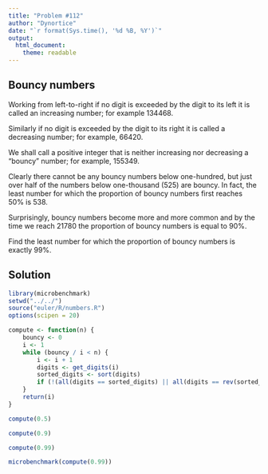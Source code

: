 ```yaml
---
title: "Problem #112"
author: "Dynortice"
date: "`r format(Sys.time(), '%d %B, %Y')`"
output:
  html_document:
    theme: readable
---
```

## Bouncy numbers

Working from left-to-right if no digit is exceeded by the digit to its left it is called an increasing number; for example $134468$.

Similarly if no digit is exceeded by the digit to its right it is called a decreasing number; for example, $66420$.

We shall call a positive integer that is neither increasing nor decreasing a "bouncy" number; for example, $155349$.

Clearly there cannot be any bouncy numbers below one-hundred, but just over half of the numbers below one-thousand ($525$) are bouncy. In fact, the least number for which the proportion of bouncy numbers first reaches $50\%$ is $538$.

Surprisingly, bouncy numbers become more and more common and by the time we reach $21780$ the proportion of bouncy numbers is equal to $90\%$.

Find the least number for which the proportion of bouncy numbers is exactly $99\%$.

## Solution

```r
library(microbenchmark)
setwd("../../")
source("euler/R/numbers.R")
options(scipen = 20)
```

```r
compute <- function(n) {
    bouncy <- 0
    i <- 1
    while (bouncy / i < n) {
        i <- i + 1
        digits <- get_digits(i)
        sorted_digits <- sort(digits)
        if (!(all(digits == sorted_digits) || all(digits == rev(sorted_digits)))) bouncy <- bouncy + 1
    }
    return(i)
}
```

```r
compute(0.5)
```
```r
compute(0.9)
```
```r
compute(0.99)
```

```r
microbenchmark(compute(0.99))
```